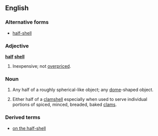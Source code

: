 ==English==

===Alternative forms===
* [[half-shell]] <!-- I don't see any pattern for when it is hyphenated or not - adjective use is supposed to be hyphenated, but these exist as set-phrases? -->

===Adjective===
'''[[half]] [[shell]]'''

# {{rare|colloquial|especially with "on the"}} Inexpensive; not [[overpriced]].<!--presumably an allusion to using clamshells as currency?-->

===Noun===
{{en-noun|s|-|sg=[[half]] [[shell]]}}

# {{physics|figuratively}} Any half of a roughly spherical-like object; any [[dome]]-shaped object.
# {{food|especially with "on the"}} Either half of a [[clamshell]] especially when used to serve individual portions of spiced, minced, breaded, baked [[clam]]s.

===Derived terms===
* [[on the half-shell]]